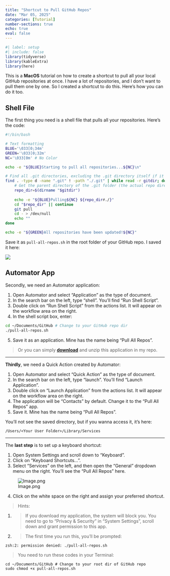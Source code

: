 ```yaml
---
title: "Shortcut to Pull GitHub Repos"
date: "Mar 05, 2025"
categories: [Tutorial]
number-sections: true
echo: true
eval: false
---
```


```r
#| label: setup
#| include: false
library(tidyverse)
library(kableExtra)
library(here)
```

This is a **MacOS** tutorial on how to create a shortcut to pull all your local GitHub repositories at once. I have a lot of repositories, and I don't want to pull them one by one. So I created a shortcut to do this. Here's how you can do it too.

## Shell File

The first thing you need is a shell file that pulls all your repositories. Here's the code:

```bash
#!/bin/bash

# Text formatting
BLUE='\033[0;34m'
GREEN='\033[0;32m'
NC='\033[0m' # No Color

echo -e "${BLUE}Starting to pull all repositories...${NC}\n"

# Find all .git directories, excluding the .git directory itself if it exists
find . -type d -name ".git" ! -path "./.git" | while read -r gitdir; do
    # Get the parent directory of the .git folder (the actual repo directory)
    repo_dir=$(dirname "$gitdir")
    
    echo -e "${BLUE}Pulling${NC} ${repo_dir#./}"
    cd "$repo_dir" || continue
    git pull
    cd - > /dev/null
    echo ""
done

echo -e "${GREEN}All repositories have been updated!${NC}"
```

Save it as `pull-all-repos.sh` in the root folder of your GitHub repo. I saved it here:

![](figs/pull_all_repos.png)

## Automator App

Secondly, we need an Automator application:

1. Open Automator and select "Application" as the type of document.
2. In the search bar on the left, type "shell". You'll find "Run Shell Script".
3. Double click on "Run Shell Script" from the actions list. It will appear on the workflow area on the right.
4. In the shell script box, enter:

```bash
cd ~/Documents/GitHub # Change to your GitHub repo dir
./pull-all-repos.sh
```

5. Save it as an application. Mine has the name being "Pull All Repos".

> Or you can simply [**download**](https://github.com/pingfan-hu/pingfanResources/raw/main/apps/pull_all_repos.zip) and unzip this application in my repo.

---

**Thirdly**, we need a Quick Action created by Automator:

1. Open Automator and select "Quick Action" as the type of document.
2. In the search bar on the left, type "launch". You'll find "Launch Application".
3. Double click on "Launch Application" from the actions list. It will appear on the workflow area on the right.
4. The application will be "Contacts" by default. Change it to the "Pull All Repos" app.
5. Save it. Mine has the name being "Pull All Repos".

You'll not see the saved directory, but if you wanna access it, it's here:

```other
/Users/<Your User Folder>/Library/Services
```

---

The **last step** is to set up a keyboard shortcut:

1. Open System Settings and scroll down to "Keyboard".
2. Click on "Keyboard Shortcuts...".
3. Select "Services" on the left, and then open the "General" dropdown menu on the right. You'll see the "Pull All Repos" here.

![Image.png](https://res.craft.do/user/full/9194f160-1a67-f8d6-6fd5-4521a4b6c612/doc/41275B3D-27C5-4716-B67B-1E833538FD32/6C4D59A8-D85B-44EC-BDBC-F56F61578D57_2/zVxYLitaTZzzAm3X7kB2rvJpBBI2vbdCZwgpAUCJTPQz/Image.png)

4. Click on the white space on the right and assign your preferred shortcut.

> Hints:

1. > If you download my application, the system will block you. You need to go to "Privacy & Security" in "System Settings", scroll down and grant permission to this app.
2. > The first time you run this, you'll be prompted:

```shell
zsh:2: permission denied: ./pull-all-repos.sh
```

   > You need to run these codes in your Terminal:

```shell
cd ~/Documents/GitHub # Change to your root dir of GitHub repo
sudo chmod +x pull-all-repos.sh
```

